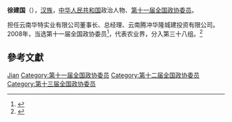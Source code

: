 {{Otheruses|徐建国}}
'''徐建国'''（{{bd|1959年||}}），[[汉族|汉族]]，[[中华人民共和国|中华人民共和国]]政治人物、[[第十一届全国政协委员|第十一届全国政协委员]]。

担任云南华特实业有限公司董事长、总经理、云南腾冲华隆城建投资有限公司。2008年，当选第十一届全国政协委员<ref>{{cite news|title=第十一届全国政协委员名单|url=http://www.indaa.com.cn/zt/2009qglh/zxzs/200903/t20090303_127573.html|accessdate=2013-04-09|newspaper=新华社北京1月25日电 中国人民政治协商会议第十一届全国委员会委员名单(共2237人，2008年1月25日政协第十届全国委员会常务委员会第二十次会议通过)|date=2008年1月25日|deadurl=yes|archiveurl=https://web.archive.org/web/20130928014403/http://www.indaa.com.cn/zt/2009qglh/zxzs/200903/t20090303_127573.html|archivedate=2013年9月28日|df=}}</ref>，代表农业界，分入第三十八组。<ref>{{cite news|title=全国政协信息-徐建国|url=http://www.cppcc.gov.cn/CMS/wylibary/showJcwyxtInfoWylibary.action?tabJcwyxt.guid=11W0013510&wytype=wjwy|accessdate=2013-04-09|newspaper=全国政协委员会|archive-date=2020-08-19|archive-url=https://web.archive.org/web/20200819222001/http://www.cppcc.gov.cn/CMS/wylibary/showJcwyxtInfoWylibary.action?tabJcwyxt.guid=11W0013510&wytype=wjwy|dead-url=no}}</ref>

== 參考文獻 ==
{{reflist}}

{{中国政治人物小作品}}

{{Authority control}}
{{DEFAULTSORT:Xu徐}}
[[Category:徐姓|Jian]]
[[Category:第十一届全国政协委员|Category:第十一届全国政协委员]]
[[Category:第十二届全国政协委员|Category:第十二届全国政协委员]]
[[Category:第十三届全国政协委员|Category:第十三届全国政协委员]]